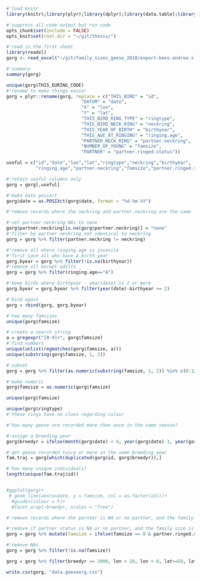 
```r
#'load knitr
library(knitr);library(plyr);library(dplyr);library(data.table);library(purrr);library(ggplot2);library(readxl)

#'suppress all code output but run code
opts_chunk$set(include = FALSE)
opts_knit$set(root.dir = "~/git/thesis/")
```


```r
#'read in the first sheet
library(readxl)
gorg <- read_excel("~/git/family_sizes_geese_2018/export-kees-andrea.xls")

#'summary
summary(gorg)

unique(gorg$THIS_EURING_CODE)
#'rename to make things easier
gorg = plyr::rename(gorg, replace = c("THIS_BIRD" = "id",
                            "DATUM" = "date",
                            "X" = "lon",
                            "Y" = "lat",
                            "THIS_BIRD_RING_TYPE" = "ringtype",
                            "THIS_BIRD_NECK_RING" = "neckring",
                            "THIS_YEAR_OF_BIRTH" = "birthyear",
                            "THIS_AGE_AT_RINGING" = "ringing.age",
                            "PARTNER_NECK_RING" = "partner.neckring",
                            "NUMBER_OF_YOUNG" = "famsize",
                            "PARTNER" = "partner.ringed.status"))

useful = c("id","date","lon","lat","ringtype","neckring","birthyear",
           "ringing.age","partner.neckring","famsize","partner.ringed.status")

#'retain useful columns only
gorg = gorg[,useful]

#'make date posixct
gorg$date = as.POSIXct(gorg$date, format = "%d-%m-%Y")
```

```r
#'remove records where the neckring and partner.neckring are the same

#'set partner neckring NAs to none
gorg$partner.neckring[is.na(gorg$partner.neckring)] = "none"
#'filter by partner neckring not identical to neckring
gorg = gorg %>% filter(partner.neckring != neckring)
```

```r
#'remove all where ringing.age is juvenile
#'first save all who have a birth year
gorg.byear = gorg %>% filter(!is.na(birthyear))
#'remove all except adults
gorg = gorg %>% filter(ringing.age=="A")

#'keep birds where birthyear - year(date) is 2 or more
gorg.byear = gorg.byear %>% filter(year(date)-birthyear >= 2)

#'bind again
gorg = rbind(gorg, gorg.byear)
```

```r
#'how many famsizes
unique(gorg$famsize)

#'create a search string
a = gregexpr("[0-9]+", gorg$famsize)
#'find numbers
unique(unlist(regmatches(gorg$famsize, a)))
unique(substring(gorg$famsize, 1, 2))

#'subset
gorg = gorg %>% filter(as.numeric(substring(famsize, 1, 2)) %in% c(0:12))

#'make numeric
gorg$famsize = as.numeric(gorg$famsize)

unique(gorg$famsize)
```

```r
unique(gorg$ringtype)
#'these rings have no clues regarding colour
```

```r
#'how many geese are recorded more than once in the same season?

#'assign a breeding year 
gorg$breedyr = ifelse(month(gorg$date) < 6, year(gorg$date)-1, year(gorg$date))

#'get geese recorded twice or more in the same breeding year
fam.traj = gorg[which(duplicated(gorg$id, gorg$breedyr)),]

#'how many unique individuals?
length(unique(fam.traj$id))


#ggplot(gorg)+
 # geom_line(aes(x=date, y = famsize, col = as.factor(id)))+
  #guides(colour = F)+
  #facet_wrap(~breedyr, scales = "free")
```

```r
#'remove records where the parnter is NA or no partner, and the family size is 0.

#'remove if partner status is NA or no partner, and the family size is 0
gorg = gorg %>% mutate(famsize = ifelse(famsize == 0 & partner.ringed.status %in% c(NA, "Geen partner") & is.na(partner.neckring), NA, famsize))

#'remove NAs
gorg = gorg %>% filter(!is.na(famsize))
```



```r
gorg = gorg %>% filter(breedyr >= 2000, lon < 10, lon > 0, lat>=50, lat<=54)

write.csv(gorg, "data.geeseorg.csv")
```
